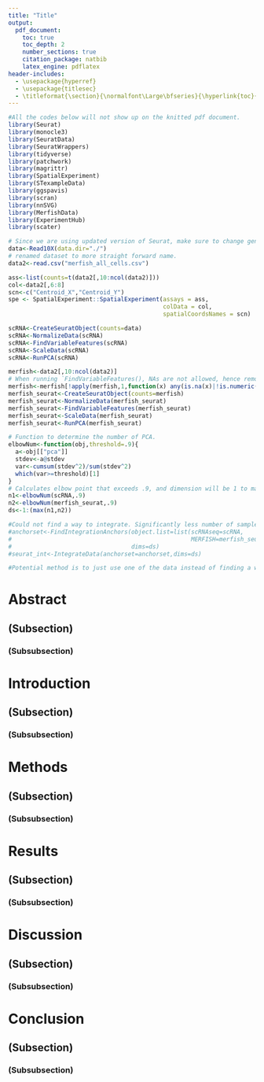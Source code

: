 ```yaml
---
title: "Title"
output:
  pdf_document:
    toc: true
    toc_depth: 2
    number_sections: true
    citation_package: natbib
    latex_engine: pdflatex
header-includes:
  - \usepackage{hyperref}
  - \usepackage{titlesec}
  - \titleformat{\section}{\normalfont\Large\bfseries}{\hyperlink{toc}{\thesection}}{1em}{}
---
```


\newpage


```r
#All the codes below will not show up on the knitted pdf document. 
library(Seurat)
library(monocle3)
library(SeuratData)
library(SeuratWrappers)
library(tidyverse)
library(patchwork)
library(magrittr)
library(SpatialExperiment)
library(STexampleData)
library(ggspavis)
library(scran)
library(nnSVG)
library(MerfishData)
library(ExperimentHub)
library(scater)
```

```r
# Since we are using updated version of Seurat, make sure to change genes.tsv.gz to features.tsv.gz. 
data<-Read10X(data.dir="./")
# renamed dataset to more straight forward name. 
data2<-read.csv("merfish_all_cells.csv")
```
```r
ass<-list(counts=t(data2[,10:ncol(data2)]))
col<-data2[,6:8]
scn<-c("Centroid_X","Centroid_Y")
spe <- SpatialExperiment::SpatialExperiment(assays = ass, 
                                            colData = col,
                                            spatialCoordsNames = scn)
```

```r
scRNA<-CreateSeuratObject(counts=data)
scRNA<-NormalizeData(scRNA)
scRNA<-FindVariableFeatures(scRNA)
scRNA<-ScaleData(scRNA)
scRNA<-RunPCA(scRNA)

merfish<-data2[,10:ncol(data2)]
# When running `FindVariableFeatures(), NAs are not allowed, hence removed. 
merfish<-merfish[!apply(merfish,1,function(x) any(is.na(x)|!is.numeric(x))),]
merfish_seurat<-CreateSeuratObject(counts=merfish)
merfish_seurat<-NormalizeData(merfish_seurat)
merfish_seurat<-FindVariableFeatures(merfish_seurat)
merfish_seurat<-ScaleData(merfish_seurat)
merfish_seurat<-RunPCA(merfish_seurat)

# Function to determine the number of PCA. 
elbowNum<-function(obj,threshold=.9){
  a<-obj[["pca"]]
  stdev<-a@stdev
  var<-cumsum(stdev^2)/sum(stdev^2)
  which(var>=threshold)[1]
}
# Calculates elbow point that exceeds .9, and dimension will be 1 to maximum of two seurat objects. 
n1<-elbowNum(scRNA,.9)
n2<-elbowNum(merfish_seurat,.9)
ds<-1:(max(n1,n2))

#Could not find a way to integrate. Significantly less number of samples for merfish data. 
#anchorset<-FindIntegrationAnchors(object.list=list(scRNAseq=scRNA,
#                                                   MERFISH=merfish_seurat),
#                                  dims=ds)
#seurat_int<-IntegrateData(anchorset=anchorset,dims=ds)

#Potential method is to just use one of the data instead of finding a way to integrate them together. 
```



# Abstract

## (Subsection)

### (Subsubsection)

\newpage




# Introduction

## (Subsection)

### (Subsubsection)

\newpage




# Methods

## (Subsection)

### (Subsubsection)

\newpage




# Results

## (Subsection)

### (Subsubsection)

\newpage




# Discussion

## (Subsection)

### (Subsubsection)

\newpage




# Conclusion 

## (Subsection)

### (Subsubsection)

\newpage















